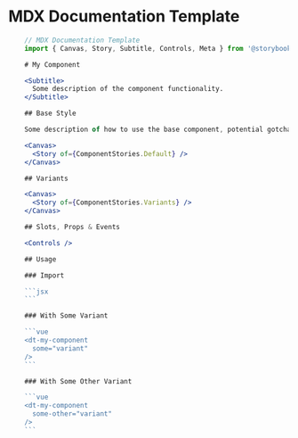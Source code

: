 
<Meta title="Docs/Templates/MDX Documentation" />

# MDX Documentation Template

```jsx
    // MDX Documentation Template
    import { Canvas, Story, Subtitle, Controls, Meta } from '@storybook/blocks';

    # My Component

    <Subtitle>
      Some description of the component functionality.
    </Subtitle>

    ## Base Style

    Some description of how to use the base component, potential gotchas and limitations.

    <Canvas>
      <Story of={ComponentStories.Default} />
    </Canvas>

    ## Variants

    <Canvas>
      <Story of={ComponentStories.Variants} />
    </Canvas>

    ## Slots, Props & Events

    <Controls />

    ## Usage

    ### Import

    ```jsx
    ```

    ### With Some Variant

    ```vue
    <dt-my-component
      some="variant"
    />
    ```

    ### With Some Other Variant

    ```vue
    <dt-my-component
      some-other="variant"
    />
    ```
```
